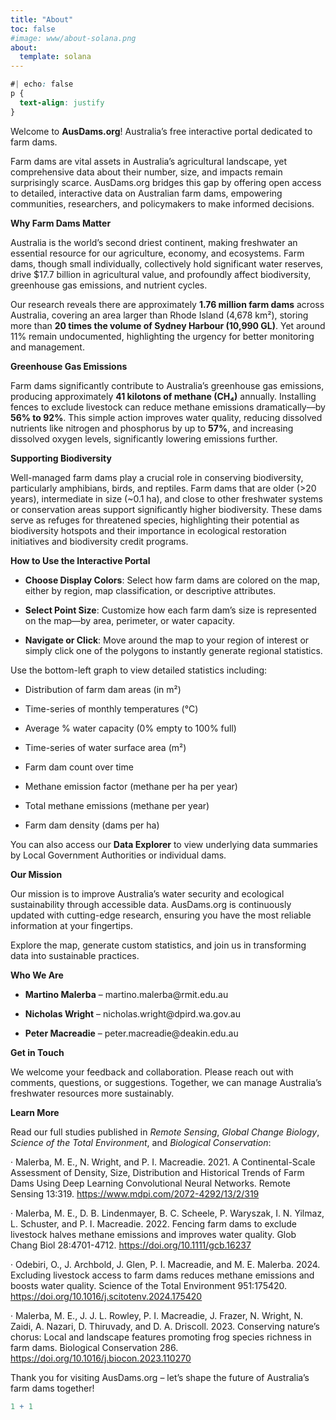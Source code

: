```yaml
---
title: "About"
toc: false
#image: www/about-solana.png
about: 
  template: solana
---
```


```css
#| echo: false
p {
  text-align: justify
}
```

Welcome to **AusDams.org**! Australia's free interactive portal dedicated to farm dams.

Farm dams are vital assets in Australia's agricultural landscape, yet comprehensive data about their number, size, and impacts remain surprisingly scarce. AusDams.org bridges this gap by offering open access to detailed, interactive data on Australian farm dams, empowering communities, researchers, and policymakers to make informed decisions.

**Why Farm Dams Matter**

Australia is the world’s second driest continent, making freshwater an essential resource for our agriculture, economy, and ecosystems. Farm dams, though small individually, collectively hold significant water reserves, drive \$17.7 billion in agricultural value, and profoundly affect biodiversity, greenhouse gas emissions, and nutrient cycles.

Our research reveals there are approximately **1.76 million farm dams** across Australia, covering an area larger than Rhode Island (4,678 km²), storing more than **20 times the volume of Sydney Harbour (10,990 GL)**. Yet around 11% remain undocumented, highlighting the urgency for better monitoring and management.

**Greenhouse Gas Emissions**

Farm dams significantly contribute to Australia's greenhouse gas emissions, producing approximately **41 kilotons of methane (CH₄)** annually. Installing fences to exclude livestock can reduce methane emissions dramatically—by **56% to 92%**. This simple action improves water quality, reducing dissolved nutrients like nitrogen and phosphorus by up to **57%**, and increasing dissolved oxygen levels, significantly lowering emissions further.

**Supporting Biodiversity**

Well-managed farm dams play a crucial role in conserving biodiversity, particularly amphibians, birds, and reptiles. Farm dams that are older (\>20 years), intermediate in size (\~0.1 ha), and close to other freshwater systems or conservation areas support significantly higher biodiversity. These dams serve as refuges for threatened species, highlighting their potential as biodiversity hotspots and their importance in ecological restoration initiatives and biodiversity credit programs.

**How to Use the Interactive Portal**

-   **Choose Display Colors**: Select how farm dams are colored on the map, either by region, map classification, or descriptive attributes.

-   **Select Point Size**: Customize how each farm dam's size is represented on the map—by area, perimeter, or water capacity.

-   **Navigate or Click**: Move around the map to your region of interest or simply click one of the polygons to instantly generate regional statistics.

Use the bottom-left graph to view detailed statistics including:

-   Distribution of farm dam areas (in m²)

-   Time-series of monthly temperatures (°C)

-   Average % water capacity (0% empty to 100% full)

-   Time-series of water surface area (m²)

-   Farm dam count over time

-   Methane emission factor (methane per ha per year)

-   Total methane emissions (methane per year)

-   Farm dam density (dams per ha)

You can also access our **Data Explorer** to view underlying data summaries by Local Government Authorities or individual dams.

**Our Mission**

Our mission is to improve Australia's water security and ecological sustainability through accessible data. AusDams.org is continuously updated with cutting-edge research, ensuring you have the most reliable information at your fingertips.

Explore the map, generate custom statistics, and join us in transforming data into sustainable practices.

**Who We Are**

-   **Martino Malerba** – martino.malerba\@rmit.edu.au

-   **Nicholas Wright** – nicholas.wright\@dpird.wa.gov.au

-   **Peter Macreadie** – peter.macreadie\@deakin.edu.au

**Get in Touch**

We welcome your feedback and collaboration. Please reach out with comments, questions, or suggestions. Together, we can manage Australia's freshwater resources more sustainably.

**Learn More**

Read our full studies published in *Remote Sensing*, *Global Change Biology*, *Science of the Total Environment*, and *Biological Conservation*:

· Malerba, M. E., N. Wright, and P. I. Macreadie. 2021. A Continental-Scale Assessment of Density, Size, Distribution and Historical Trends of Farm Dams Using Deep Learning Convolutional Neural Networks. Remote Sensing 13:319. <https://www.mdpi.com/2072-4292/13/2/319>

· Malerba, M. E., D. B. Lindenmayer, B. C. Scheele, P. Waryszak, I. N. Yilmaz, L. Schuster, and P. I. Macreadie. 2022. Fencing farm dams to exclude livestock halves methane emissions and improves water quality. Glob Chang Biol 28:4701-4712. <https://doi.org/10.1111/gcb.16237>

· Odebiri, O., J. Archbold, J. Glen, P. I. Macreadie, and M. E. Malerba. 2024. Excluding livestock access to farm dams reduces methane emissions and boosts water quality. Science of the Total Environment 951:175420. <https://doi.org/10.1016/j.scitotenv.2024.175420>

· Malerba, M. E., J. J. L. Rowley, P. I. Macreadie, J. Frazer, N. Wright, N. Zaidi, A. Nazari, D. Thiruvady, and D. A. Driscoll. 2023. Conserving nature's chorus: Local and landscape features promoting frog species richness in farm dams. Biological Conservation 286. <https://doi.org/10.1016/j.biocon.2023.110270>

Thank you for visiting AusDams.org – let’s shape the future of Australia's farm dams together!

```r
1 + 1
```
